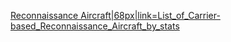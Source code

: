 [[file:ReconPlaneIcon.png|Reconnaissance Aircraft|68px|link=List_of_Carrier-based_Reconnaissance_Aircraft_by_stats]]